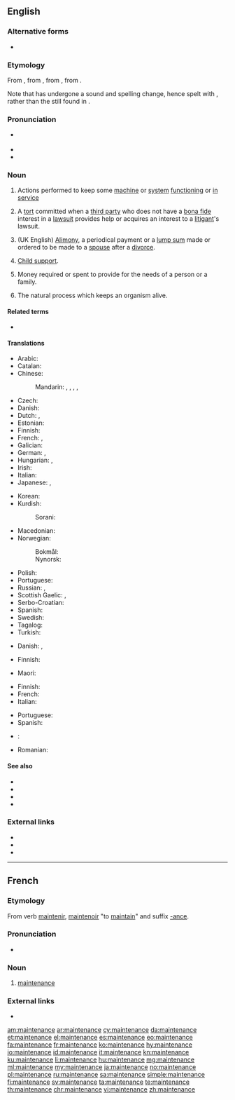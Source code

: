 ==English==
{{wikipedia}}

===Alternative forms===
* {{l|en|maintenaunce}}

===Etymology===
From {{etyl|enm|en}} {{m|enm|mayntenaunce}}, from {{etyl|fro|en}} {{m|fro|maintenance}}, from {{m|fro|maintenir}}, from {{etyl|la|en}} {{m|la||[[manus]] [[tenere]]|to hold in the hand}}.

Note that {{m|en|maintain}} has undergone a sound and spelling change, hence spelt with {{m|en||-tain-}}, rather than the {{m|en||-ten-}} still found in {{m|en||maintenance}}.

===Pronunciation===
* {{a|Canada}} {{IPA|/ˈmeɪntɪnəns/|lang=en}}
* {{IPA|/ˈmeɪntənəns/|lang=en}}
* {{audio|En-us-maintenance.ogg|Audio (US)|lang=en}}

===Noun===
{{en-noun|-|s}}

# Actions performed to keep some [[machine]] or [[system]] [[functioning]] or [[in service]]
# {{lb|en|legal}} A [[tort]] committed when a [[third party]] who does not have a [[bona fide]] interest in a [[lawsuit]] provides help or acquires an interest to a [[litigant]]'s lawsuit.
# {{lb|en|legal}} (UK English) [[alimony|Alimony]], a periodical payment or a [[lump sum]] made or ordered to be made to a [[spouse]] after a [[divorce]].
# {{lb|en|legal}} [[child support|Child support]].
# Money required or spent to provide for the needs of a person or a family.
# {{lb|en|biology}} The natural process which keeps an organism alive.

====Related terms====
* {{l|en|maintain}}

====Translations====
{{trans-top|keeping a machine or system in service}}
* Arabic: {{t|ar|صِيَانَة|f}}
* Catalan: {{t|ca|manteniment|m}}
* Chinese:
*: Mandarin: {{t+|cmn|保養|sc=Hani}}, {{t+|cmn|保养|tr=bǎoyǎng|sc=Hani}}, {{t+|cmn|維持|sc=Hani}}, {{t+|cmn|维持|tr=wéichí|sc=Hani}}, {{t+|cmn|保守|tr=bǎoshǒu|sc=Hani}}
* Czech: {{t+|cs|údržba|f}}
* Danish: {{t|da|vedligeholdelse|c}}
* Dutch: {{t+|nl|onderhoud|n}}, {{t+|nl|handhaving|f}}
* Estonian: {{t|et|hooldus}}
* Finnish: {{t+|fi|kunnossapito}}
* French: {{t+|fr|entretien|m}}, {{t+|fr|maintenance|f}}
* Galician: {{t+|gl|mantemento|m}}
* German: {{t+|de|Instandhaltung|f}}, {{t+|de|Wartung|f}}
* Hungarian: {{t+|hu|szerviz}}, {{t+|hu|karbantartás}}
* Irish: {{t|ga|coinneáil|f}}
* Italian: {{t+|it|manutenzione|f}}
* Japanese: {{t+|ja|保守|tr=hoshu}}, {{t+|ja|維持|tr=iji}}
{{trans-mid}}
* Korean: {{t+|ko|보존|sc=Hang}}
* Kurdish:
*: Sorani: {{t|ku|خزمه‌ت|tr=xizmet|sc=ku-Arab}}
* Macedonian: {{t|mk|одржување|n|tr=održuvanje|sc=Cyrl}}
* Norwegian:
*: Bokmål: {{t|nb|vedlikehold|n}}
*: Nynorsk: {{t|nn|vedlikehald|n}}
* Polish: {{t+|pl|konserwacja|f}}
* Portuguese: {{t+|pt|manutenção|f}}
* Russian: {{t+|ru|обслу́живание|n}}, {{t+|ru|ремо́нт|m}}
* Scottish Gaelic: {{t|gd|gleidheadh|m}}, {{t|gd|cumail suas|f}}
* Serbo-Croatian: {{t|sh|održavanje|n}}
* Spanish: {{t+|es|mantenimiento|m}}
* Swedish: {{t+|sv|underhåll|n}}
* Tagalog: {{t|tl|panataman}}
* Turkish: {{t+|tr|bakım}}
{{trans-bottom}}

{{trans-top|tort}}
* Danish: {{t|da|hævdelse|c}}, {{t|da|forsvar|n}}
{{trans-mid}}
{{trans-bottom}}

{{trans-see|legal: payment made to a spouse after a divorce|alimony}}

{{trans-see|child support}}

{{trans-top|money to provide for the means of living}}
* Finnish: {{t|fi|elantokustannukset|p}}
{{trans-mid}}
* Maori: {{t|mi|moni oranga}}
{{trans-bottom}}

{{trans-top|process of keeping an organism alive}}
* Finnish: {{t|fi|[[elintoimintojen]] [[ylläpito]]}}
* French: {{t+|fr|maintenance}}
* Italian: {{t+|it|mantenimento}}
{{trans-mid}}
* Portuguese: {{t+|pt|mantimento}}
* Spanish: {{t+|es|mantenimiento}}
{{trans-bottom}}

{{checktrans-top}}
* {{ttbc|ar}}: {{l|ar|صيانَة}} {{IPAchar|(ʂiyāna)}} {{g|f}}
* Romanian: {{t-check|ro|întreținere|f}}
{{trans-bottom}}

====See also====
* {{l|en|high-maintenance}}
* {{l|en|low-maintenance}}
* {{l|en|maintenance-free}}
* {{l|en|maintenance window}}

===External links===
* {{R:Webster 1913}}
* {{R:Century 1911}}
* {{R:OneLook}}

----

==French==

===Etymology===
From verb [[maintenir]], [[maintenoir]] "to [[maintain]]" and suffix [[-ance]].

===Pronunciation===
* {{audio|Fr-Paris--maintenance.ogg|Audio (Paris)|lang=fr}}

===Noun===
{{fr-noun|f}}

# [[#English|maintenance]]

===External links===
* {{R:TLFi}}

[[am:maintenance]]
[[ar:maintenance]]
[[cy:maintenance]]
[[da:maintenance]]
[[et:maintenance]]
[[el:maintenance]]
[[es:maintenance]]
[[eo:maintenance]]
[[fa:maintenance]]
[[fr:maintenance]]
[[ko:maintenance]]
[[hy:maintenance]]
[[io:maintenance]]
[[id:maintenance]]
[[it:maintenance]]
[[kn:maintenance]]
[[ku:maintenance]]
[[li:maintenance]]
[[hu:maintenance]]
[[mg:maintenance]]
[[ml:maintenance]]
[[my:maintenance]]
[[ja:maintenance]]
[[no:maintenance]]
[[pl:maintenance]]
[[ru:maintenance]]
[[sa:maintenance]]
[[simple:maintenance]]
[[fi:maintenance]]
[[sv:maintenance]]
[[ta:maintenance]]
[[te:maintenance]]
[[th:maintenance]]
[[chr:maintenance]]
[[vi:maintenance]]
[[zh:maintenance]]